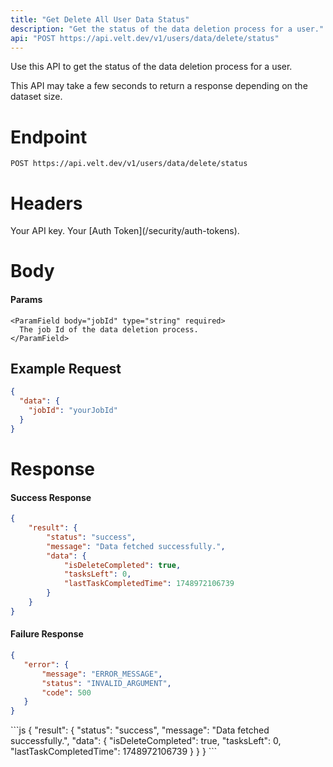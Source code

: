 ```yaml
---
title: "Get Delete All User Data Status"
description: "Get the status of the data deletion process for a user."
api: "POST https://api.velt.dev/v1/users/data/delete/status"
---
```


Use this API to get the status of the data deletion process for a user.

<Warning>
This API may take a few seconds to return a response depending on the dataset size.
</Warning>

# Endpoint
`POST https://api.velt.dev/v1/users/data/delete/status`


# Headers
<ParamField header="x-velt-api-key" type="string" required>
  Your API key.
</ParamField>

<ParamField header="x-velt-auth-token" type="string" required>
  Your [Auth Token](/security/auth-tokens).
</ParamField>


# Body
#### Params

<ParamField body="data" type="object" required>
  <Expandable title="properties">

    <ParamField body="jobId" type="string" required>
      The job Id of the data deletion process.
    </ParamField>

  </Expandable>
</ParamField>


## **Example Request**
```JSON
{
  "data": {
    "jobId": "yourJobId"
  }
}
```

# Response

#### Success Response

```JSON
{
    "result": {
        "status": "success",
        "message": "Data fetched successfully.",
        "data": {
            "isDeleteCompleted": true,
            "tasksLeft": 0,
            "lastTaskCompletedTime": 1748972106739
        }
    }
}
```

#### Failure Response

```JSON
{
   "error": {
       "message": "ERROR_MESSAGE",
       "status": "INVALID_ARGUMENT",
       "code": 500
   }
}
```

<ResponseExample>
```js
{
    "result": {
        "status": "success",
        "message": "Data fetched successfully.",
        "data": {
            "isDeleteCompleted": true,
            "tasksLeft": 0,
            "lastTaskCompletedTime": 1748972106739
        }
    }
}
```
</ResponseExample>